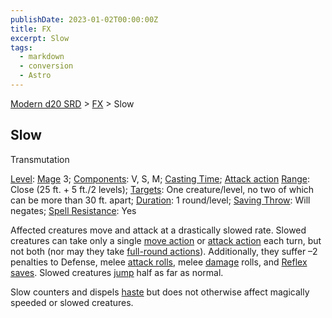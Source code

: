 ```yaml
---
publishDate: 2023-01-02T00:00:00Z
title: FX
excerpt: Slow
tags:
  - markdown
  - conversion
  - Astro
---
```


[Modern d20 SRD](/#modernD20) > [FX](modern-d20-srd-fx-index) > Slow

## Slow

Transmutation

[Level](modern-d20-srd-fx-level): [Mage](modern-d20-srd-classes-advanced-mage)
3; [Components](modern-d20-srd-fx-components): V, S, M; [Casting Time](modern-d20-srd-fx-casting-time); [Attack action](modern-d20-srd-combat-attack-actions) [Range](modern-d20-srd-fx-range): Close (25 ft. + 5 ft./2
levels); [Targets](modern-d20-srd-fx-target): One creature/level, no two of
which can be more than 30 ft. apart; [Duration](modern-d20-srd-fx-duration): 1
round/level; [Saving Throw](modern-d20-srd-basics-saving-throws): Will
negates; [Spell Resistance](modern-d20-srd-special-abilities-spell-resistance): Yes

Affected creatures move and attack at a drastically slowed rate. Slowed
creatures can take only a single [move action](modern-d20-srd-combat-move-actions) or [attack action](modern-d20-srd-combat-attack-actions) each turn,
but not both (nor may they take [full-round actions](modern-d20-srd-combat-full-round-actions)). Additionally, they suffer –2 penalties to Defense, melee
[attack rolls](modern-d20-srd-combat-attack-roll), melee
[damage](modern-d20-srd-combat-damage) rolls, and [Reflex saves](modern-d20-srd-basics-saving-throws). Slowed creatures
[jump](modern-d20-srd-skills-jump) half as far as normal.

Slow counters and dispels [haste](modern-d20-srd-fx-haste) but does not
otherwise affect magically speeded or slowed creatures.

